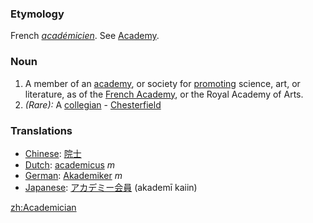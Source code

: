 ===Etymology===
French ''[[académicien]]''. See [[Academy]].
===Noun===
#A member of an [[academy]], or society for [[promoting]] science, art, or literature, as of the [[French Academy]], or the Royal Academy of Arts.
#''(Rare):'' A [[collegian]] - [[Chesterfield]]
===Translations===
*[[Chinese]]: [[院士]]
*[[Dutch]]: [[academicus]] ''m''
*[[German]]: [[Akademiker]] ''m''
*[[Japanese]]: [[アカデミー会員]] (akademī kaiin)

[[zh:Academician]]